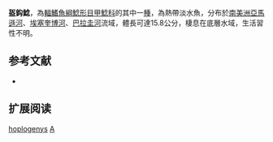 {{Speciesbox
| name = 盔鈎鯰
| image = 
| image_width = 250px
| image_caption = 
| status = NE
| status_system = IUCN3.1
| genus = Ancistrus
| species = hoplogenys
| authority = [[Günther|Günther]], 1864
| synonyms = *''Chaetostomus hoplogenys'', Günther, 1864
*''Chaetostomus alga'', Cope, 1872
*''Ancistrus alga'', Cope, 1872
*''Chaetostomus tectirostris'', Cope, 1872
*''Ancistrus tectirostris'', Cope, 1872
}}

'''盔鈎鯰'''，為[[輻鰭魚綱|輻鰭魚綱]][[鯰形目|鯰形目]][[甲鯰科|甲鯰科]]的其中一[[種|種]]，為熱帶淡水魚，分布於[[南美洲|南美洲]][[亞馬遜河|亞馬遜河]]、[[埃塞奎博河|埃塞奎博河]]、[[巴拉圭河|巴拉圭河]]流域，體長可達15.8公分，棲息在底層水域，生活習性不明。

==参考文献==
*{{FishBase_species|genus=Ancistrus|species=hoplogenys|year=2014|month=11}}

== 扩展阅读 ==
{{refbegin}}
{{wikispecies-inline|Ancistrus hoplogenys|盔鈎鯰}}
{{refend}}
{{Taxonbar|from=Q1997513}}

[[Category:鈎鯰屬|hoplogenys]]
[[Category:1864年描述的鱼类|A]]
